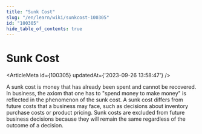 ```yaml
---
title: "Sunk Cost"
slug: "/en/learn/wiki/sunkcost-100305"
id: "100305"
hide_table_of_contents: true
---
```



# Sunk Cost

<ArticleMeta id={100305} updatedAt={'2023-09-26 13:58:47'} />
<div className='border-solid border-b border-t-0 my-4 border-[var(--ifm-color-gray-300)]' />

A sunk cost is money that has already been spent and cannot be recovered. In business, the axiom that one has to "spend money to make money" is reflected in the phenomenon of the sunk cost. A sunk cost differs from future costs that a business may face, such as decisions about inventory purchase costs or product pricing. Sunk costs are excluded from future business decisions because they will remain the same regardless of the outcome of a decision.
